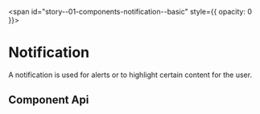 
<span id="story--01-components-notification--basic" style={{ opacity: 0 }}></span>

# Notification

A notification is used for alerts or to highlight certain content for the user.

<Canvas>
  <Story id="01-components-notification--basic" />
</Canvas>

## Component Api

<Description markdown={readme} />

<br />


<Description markdown={testing} />


<Description markdown={github} />
